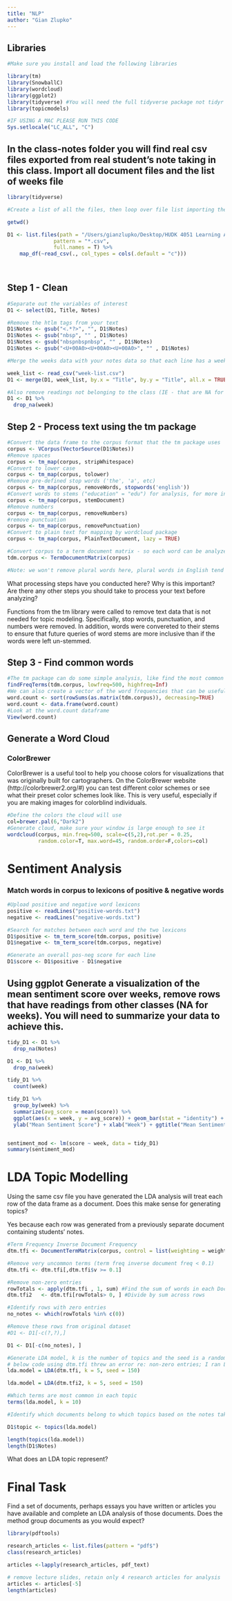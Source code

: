 ```yaml
---
title: "NLP"
author: "Gian Zlupko"
---
```


## Libraries
```r
#Make sure you install and load the following libraries

library(tm)
library(SnowballC)
library(wordcloud)
library(ggplot2)
library(tidyverse) #You will need the full tidyverse package not tidyr and dyplr separately
library(topicmodels)

#IF USING A MAC PLEASE RUN THIS CODE
Sys.setlocale("LC_ALL", "C")
```

## In the class-notes folder you will find real csv files exported from real student's note taking in this class. Import all document files and the list of weeks file
```r
library(tidyverse)

#Create a list of all the files, then loop over file list importing them and binding them together

getwd()

D1 <- list.files(path = "/Users/gianzlupko/Desktop/HUDK 4051 Learning Analytics/Assn2 - NLP/natural-language-processing/class-notes",
               pattern = "*.csv", 
               full.names = T) %>% 
    map_df(~read_csv(., col_types = cols(.default = "c"))) 

  
```

## Step 1 - Clean
```r
#Separate out the variables of interest
D1 <- select(D1, Title, Notes)

#Remove the htlm tags from your text
D1$Notes <- gsub("<.*?>", "", D1$Notes)
D1$Notes <- gsub("nbsp", "" , D1$Notes)
D1$Notes <- gsub("nbspnbspnbsp", "" , D1$Notes)
D1$Notes <- gsub("<U+00A0><U+00A0><U+00A0>", "" , D1$Notes)

#Merge the weeks data with your notes data so that each line has a week attributed to it 

week_list <- read_csv("week-list.csv") 
D1 <- merge(D1, week_list, by.x = "Title", by.y = "Title", all.x = TRUE)

#Also remove readings not belonging to the class (IE - that are NA for week)
D1 <- D1 %>%
  drop_na(week) 

```

## Step 2 - Process text using the tm package
```r
#Convert the data frame to the corpus format that the tm package uses
corpus <- VCorpus(VectorSource(D1$Notes))
#Remove spaces
corpus <- tm_map(corpus, stripWhitespace)
#Convert to lower case
corpus <- tm_map(corpus, tolower)
#Remove pre-defined stop words ('the', 'a', etc)
corpus <- tm_map(corpus, removeWords, stopwords('english'))
#Convert words to stems ("education" = "edu") for analysis, for more info see  http://tartarus.org/~martin/PorterStemmer/
corpus <- tm_map(corpus, stemDocument)
#Remove numbers
corpus <- tm_map(corpus, removeNumbers)
#remove punctuation
corpus <- tm_map(corpus, removePunctuation)
#Convert to plain text for mapping by wordcloud package
corpus <- tm_map(corpus, PlainTextDocument, lazy = TRUE)

#Convert corpus to a term document matrix - so each word can be analyzed individuallly
tdm.corpus <- TermDocumentMatrix(corpus)

#Note: we won't remove plural words here, plural words in English tend to be highly irregular and difficult to extract reliably
```

What processing steps have you conducted here? Why is this important? Are there any other steps you should take to process your text before analyzing?

Functions from the tm library were called to remove text data that is not needed for topic modeling. Specifically, stop words, punctuation, and numbers were removed. In addition, words were convereted to their stems to ensure that future queries of word stems are more inclusive than if the words were left un-stemmed. 


## Step 3 - Find common words
```r
#The tm package can do some simple analysis, like find the most common words
findFreqTerms(tdm.corpus, lowfreq=500, highfreq=Inf)
#We can also create a vector of the word frequencies that can be useful to see common and uncommon words
word.count <- sort(rowSums(as.matrix(tdm.corpus)), decreasing=TRUE)
word.count <- data.frame(word.count)
#Look at the word.count dataframe
View(word.count)
```

## Generate a Word Cloud

### ColorBrewer
ColorBrewer is a useful tool to help you choose colors for visualizations that was originally built for cartographers. On the ColorBrewer website (http://colorbrewer2.org/#) you can test different color schemes or see what their preset color schemes look like. This is very useful, especially if you are making images for colorblind individuals. 
```r
#Define the colors the cloud will use
col=brewer.pal(6,"Dark2")
#Generate cloud, make sure your window is large enough to see it
wordcloud(corpus, min.freq=500, scale=c(5,2),rot.per = 0.25,
          random.color=T, max.word=45, random.order=F,colors=col)
```

# Sentiment Analysis

### Match words in corpus to lexicons of positive & negative words
```r
#Upload positive and negative word lexicons
positive <- readLines("positive-words.txt")
negative <- readLines("negative-words.txt")

#Search for matches between each word and the two lexicons
D1$positive <- tm_term_score(tdm.corpus, positive)
D1$negative <- tm_term_score(tdm.corpus, negative)

#Generate an overall pos-neg score for each line
D1$score <- D1$positive - D1$negative

```

## Using ggplot Generate a visualization of the mean sentiment score over weeks, remove rows that have readings from other classes (NA for weeks). You will need to summarize your data to achieve this.
```r

tidy_D1 <- D1 %>%
  drop_na(Notes) 

D1 <- D1 %>%
  drop_na(week) 

tidy_D1 %>%
  count(week) 

tidy_D1 %>%
  group_by(week) %>%
  summarize(avg_score = mean(score)) %>%
  ggplot(aes(x = week, y = avg_score)) + geom_bar(stat = "identity") + 
  ylab("Mean Sentiment Score") + xlab("Week") + ggtitle("Mean Sentiment Score Per Week")


sentiment_mod <- lm(score ~ week, data = tidy_D1) 
summary(sentiment_mod) 


```

# LDA Topic Modelling

Using the same csv file you have generated the LDA analysis will treat each row of the data frame as a document. Does this make sense for generating topics?

Yes because each row was generated from a previously separate document containing students' notes. 


```r
#Term Frequency Inverse Document Frequency
dtm.tfi <- DocumentTermMatrix(corpus, control = list(weighting = weightTf))

#Remove very uncommon terms (term freq inverse document freq < 0.1)
dtm.tfi <- dtm.tfi[,dtm.tfi$v >= 0.1]

#Remove non-zero entries
rowTotals <- apply(dtm.tfi , 1, sum) #Find the sum of words in each Document
dtm.tfi2   <- dtm.tfi[rowTotals> 0, ] #Divide by sum across rows

#Identify rows with zero entries
no_notes <- which(rowTotals %in% c(0))

#Remove these rows from original dataset
#D1 <- D1[-c(?,?),]

D1 <- D1[-c(no_notes), ]

#Generate LDA model, k is the number of topics and the seed is a random number to start the process
# below code using dtm.tfi threw an error re: non-zero entries; I ran LDA with dtm.tfi2 since it filtered out rows with non-zero entries 
lda.model = LDA(dtm.tfi, k = 5, seed = 150)

lda.model = LDA(dtm.tfi2, k = 5, seed = 150)

#Which terms are most common in each topic
terms(lda.model, k = 10) 

#Identify which documents belong to which topics based on the notes taken by the student

D1$topic <- topics(lda.model)

length(topics(lda.model))
length(D1$Notes) 

```

What does an LDA topic represent? 

# Final Task 

Find a set of documents, perhaps essays you have written or articles you have available and complete an LDA analysis of those documents. Does the method group documents as you would expect?

```r

library(pdftools)

research_articles <- list.files(pattern = "pdf$") 
class(research_articles)

articles <-lapply(research_articles, pdf_text)

# remove lecture slides, retain only 4 research articles for analysis 
articles <- articles[-5]
length(articles)

```


